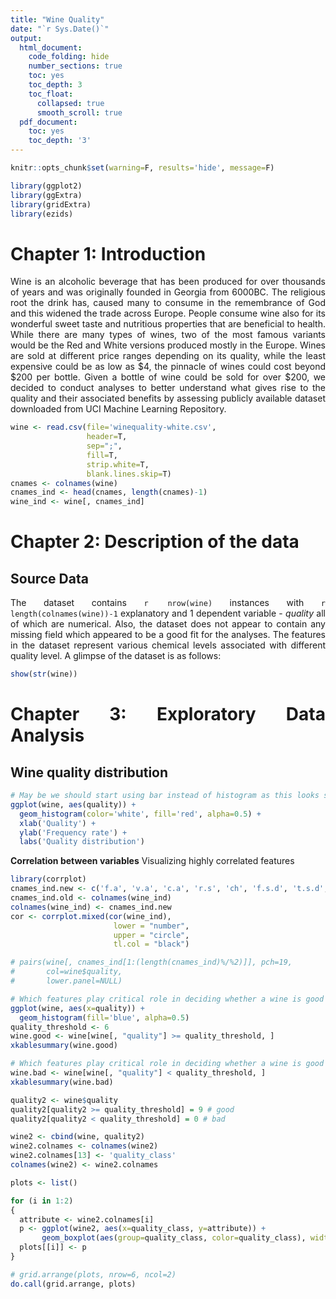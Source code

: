 ---
title: "Wine Quality"
date: "`r Sys.Date()`"
output:
  html_document:
    code_folding: hide
    number_sections: true
    toc: yes
    toc_depth: 3
    toc_float:
      collapsed: true
      smooth_scroll: true
  pdf_document:
    toc: yes
    toc_depth: '3'
---

<style>
body
{
  text-align: justify
}

.p
{
  margin-top:20px;
}

</style>

```{r, include=F}
knitr::opts_chunk$set(warning=F, results='hide', message=F)
```

```{r}
library(ggplot2)
library(ggExtra)
library(gridExtra)
library(ezids)
```
# Chapter 1: Introduction  

Wine is an alcoholic beverage that has been produced for over thousands of years and was originally founded in Georgia from 6000BC. The religious root the drink has, caused many to consume in the remembrance of God and this widened the trade across Europe. People consume wine also for its wonderful sweet taste and nutritious properties that are beneficial to health. While there are many types of wines, two of the most famous variants would be the Red and White versions produced mostly in the Europe. Wines are sold at different price ranges depending on its quality, while the least expensive could be as low as $4, the pinnacle of wines could cost beyond $200 per bottle. Given a bottle of wine could be sold for over $200, we decided to conduct analyses to better understand what gives rise to the quality and their associated benefits by assessing publicly available dataset downloaded from UCI Machine Learning Repository.  
```{r}

wine <- read.csv(file='winequality-white.csv',
                 header=T,
                 sep=";",
                 fill=T,
                 strip.white=T,
                 blank.lines.skip=T)
cnames <- colnames(wine)
cnames_ind <- head(cnames, length(cnames)-1)
wine_ind <- wine[, cnames_ind]
```
# Chapter 2: Description of the data  

## Source Data  

The dataset contains `r nrow(wine)` instances with `r length(colnames(wine))-1` explanatory and 1 dependent variable - *quality* all of which are numerical. Also, the dataset does not appear to contain any missing field which appeared to be a good fit for the analyses. The features in the dataset represent various chemical levels associated with different quality level. A glimpse of the dataset is as follows:  

```{r, results='markup'}
show(str(wine))
```

# Chapter 3: Exploratory Data Analysis

## Wine quality distribution

```{r}
# May be we should start using bar instead of histogram as this looks so ugly
ggplot(wine, aes(quality)) +
  geom_histogram(color='white', fill='red', alpha=0.5) +
  xlab('Quality') +
  ylab('Frequency rate') +
  labs('Quality distribution')
```

**Correlation between variables**
Visualizing highly correlated features
```{r, fig.width=11}
library(corrplot)
cnames_ind.new <- c('f.a', 'v.a', 'c.a', 'r.s', 'ch', 'f.s.d', 't.s.d', 'd', 'pH', 's', 'a')
cnames_ind.old <- colnames(wine_ind)
colnames(wine_ind) <- cnames_ind.new
cor <- corrplot.mixed(cor(wine_ind),
                       lower = "number", 
                       upper = "circle",
                       tl.col = "black")
```


```{r}

# pairs(wine[, cnames_ind[1:(length(cnames_ind)%/%2)]], pch=19,
#       col=wine$quality,
#       lower.panel=NULL)
```


```{r}

# Which features play critical role in deciding whether a wine is good
ggplot(wine, aes(x=quality)) +
  geom_histogram(fill='blue', alpha=0.5)
quality_threshold <- 6
wine.good <- wine[wine[, "quality"] >= quality_threshold, ]
xkablesummary(wine.good)
```

```{r}
# Which features play critical role in deciding whether a wine is good
wine.bad <- wine[wine[, "quality"] < quality_threshold, ]
xkablesummary(wine.bad)
```

```{r}
quality2 <- wine$quality
quality2[quality2 >= quality_threshold] = 9 # good
quality2[quality2 < quality_threshold] = 0 # bad

wine2 <- cbind(wine, quality2)
wine2.colnames <- colnames(wine2)
wine2.colnames[13] <- 'quality_class'
colnames(wine2) <- wine2.colnames

plots <- list()

for (i in 1:2)
{
  attribute <- wine2.colnames[i]
  p <- ggplot(wine2, aes(x=quality_class, y=attribute)) +
       geom_boxplot(aes(group=quality_class, color=quality_class), width=0.9)
  plots[[i]] <- p
}

# grid.arrange(plots, nrow=6, ncol=2)
do.call(grid.arrange, plots)


```

```{r}
```